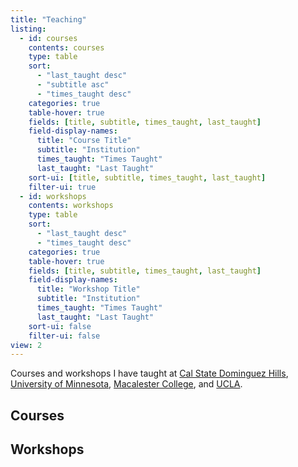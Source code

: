 ```yaml
---
title: "Teaching"
listing:
  - id: courses
    contents: courses
    type: table
    sort: 
      - "last_taught desc"
      - "subtitle asc"
      - "times_taught desc"
    categories: true
    table-hover: true
    fields: [title, subtitle, times_taught, last_taught]
    field-display-names:
      title: "Course Title"
      subtitle: "Institution"
      times_taught: "Times Taught"
      last_taught: "Last Taught"
    sort-ui: [title, subtitle, times_taught, last_taught]
    filter-ui: true
  - id: workshops
    contents: workshops
    type: table
    sort: 
      - "last_taught desc"
      - "times_taught desc"
    categories: true
    table-hover: true
    fields: [title, subtitle, times_taught, last_taught]
    field-display-names:
      title: "Workshop Title"
      subtitle: "Institution"
      times_taught: "Times Taught"
      last_taught: "Last Taught"
    sort-ui: false
    filter-ui: false
view: 2
---
```


Courses and workshops I have taught at [Cal State Dominguez Hills](https://www.csudh.edu/), [University of Minnesota](https://twin-cities.umn.edu/), [Macalester College](https://www.macalester.edu/), and [UCLA](http://www.ucla.edu/).

## Courses

:::{#courses}
:::

## Workshops

:::{#workshops}
:::



